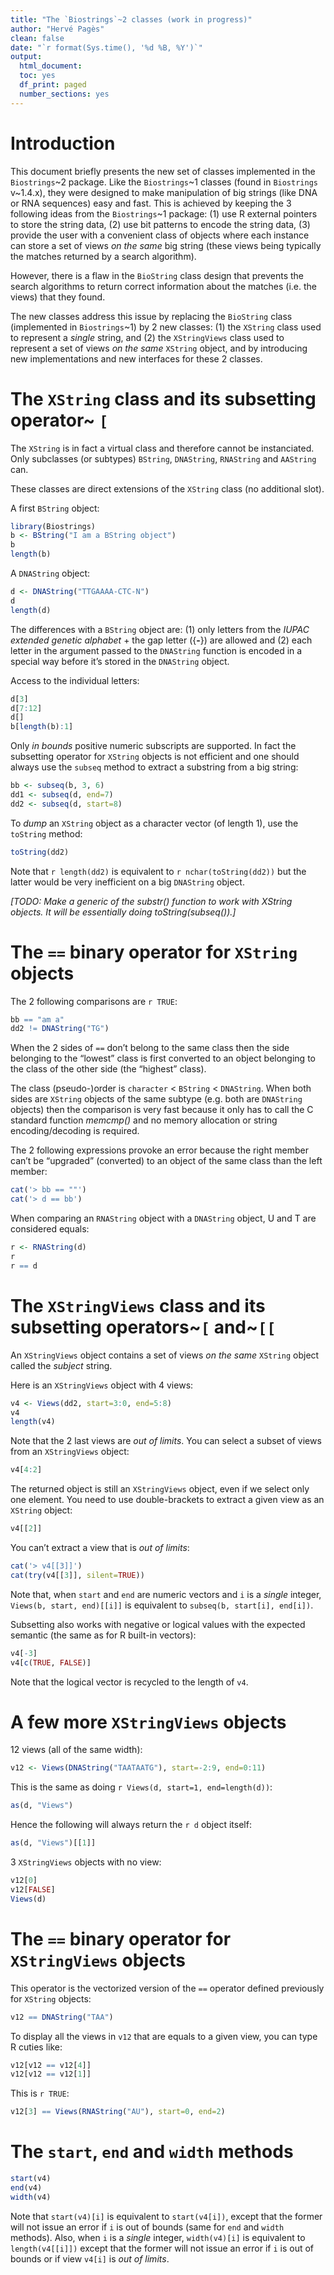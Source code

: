 ```yaml
---
title: "The `Biostrings`~2 classes (work in progress)"
author: "Hervé Pagès"
clean: false
date: "`r format(Sys.time(), '%d %B, %Y')`"
output:
  html_document:
  toc: yes
  df_print: paged
  number_sections: yes
---
```



# Introduction

This document briefly presents the new set of classes implemented in the `Biostrings`~2 package.
Like the `Biostrings`~1 classes (found in `Biostrings` v~1.4.x), they were designed to make manipulation of big strings (like DNA or RNA sequences) easy and fast. This is achieved by keeping the 3 following ideas from the
`Biostrings`~1 package: (1) use R external pointers to store the string data, (2) use bit patterns to encode the string data, (3) provide the user with a convenient class of objects where each instance can store a set of views *on the same* big string (these views being typically the matches returned by a search algorithm).
    
However, there is a flaw in the `BioString` class design that prevents the search algorithms to return correct information about the matches (i.e. the views) that they found.

The new classes address this issue by replacing the `BioString` class (implemented in `Biostrings`~1) by 2 new classes: (1) the `XString` class used to represent a *single* string, and (2) the `XStringViews` class used to represent a set of views *on the same* `XString` object, and by introducing new implementations and new interfaces for these 2 classes.

# The `XString` class and its subsetting operator~ `[`

The `XString` is in fact a virtual class and therefore cannot be instanciated. Only subclasses (or subtypes) `BString`, `DNAString`, `RNAString` and `AAString` can.

These classes are direct extensions of the `XString` class (no additional slot).

A first `BString` object:

```r
library(Biostrings)
b <- BString("I am a BString object")
b
length(b)
```

A `DNAString` object:

```r
d <- DNAString("TTGAAAA-CTC-N")
d
length(d)
```

The differences with a `BString` object are: (1) only letters from the *IUPAC extended genetic alphabet* + the gap letter ({**-**}) are allowed and (2) each letter in the argument passed to the `DNAString` function is encoded in a special way before it's stored in the `DNAString` object.

Access to the individual letters:

```r
d[3]
d[7:12]
d[]
b[length(b):1]
```

Only *in bounds* positive numeric subscripts are supported. In fact the subsetting operator for `XString` objects is not efficient and one should always use the `subseq` method to extract a substring from a big string:

```r
bb <- subseq(b, 3, 6)
dd1 <- subseq(d, end=7)
dd2 <- subseq(d, start=8)
```

To *dump* an `XString` object as a character vector (of length 1), use the `toString` method:

```r
toString(dd2)
```

Note that `r length(dd2)` is equivalent to `r nchar(toString(dd2))` but the latter would be very inefficient on a big `DNAString` object.

*[TODO: Make a generic of the substr() function to work with XString objects. It will be essentially doing toString(subseq()).]*

# The `==` binary operator for `XString` objects

The 2 following comparisons are `r TRUE`:

```r
bb == "am a"
dd2 != DNAString("TG")
```

When the 2 sides of `==` don't belong to the same class then the side belonging to the "lowest" class is first converted to an object belonging to the class of the other side (the "highest" class). 

The class (pseudo-)order is `character` < `BString` < `DNAString`. When both sides are `XString` objects of the same subtype (e.g. both are `DNAString` objects) then the comparison is very fast because it only has to call the C standard function *memcmp()* and no memory allocation or string encoding/decoding is required.

The 2 following expressions provoke an error because the right member can't be "upgraded" (converted) to an object of the same class than the left member:

```r
cat('> bb == ""')
cat('> d == bb')
```

When comparing an `RNAString` object with a `DNAString` object, U and T are considered equals:

```r
r <- RNAString(d)
r
r == d
```

# The `XStringViews` class and its subsetting operators~`[` and~`[[` 

An `XStringViews` object contains a set of views *on the same* `XString` object called the *subject* string.

Here is an `XStringViews` object with 4 views:

```r
v4 <- Views(dd2, start=3:0, end=5:8)
v4
length(v4)
```

Note that the 2 last views are *out of limits*. You can select a subset of views from an `XStringViews` object:

```r
v4[4:2]
```

The returned object is still an `XStringViews` object, even if we select only one element. You need to use double-brackets to extract a given view as an `XString` object:

```r
v4[[2]]
```

You can't extract a view that is *out of limits*:

```r
cat('> v4[[3]]')
cat(try(v4[[3]], silent=TRUE))
```

Note that, when `start` and `end` are numeric vectors and `i` is a *single* integer, `Views(b, start, end)[[i]]` is equivalent to `subseq(b, start[i], end[i])`.

Subsetting also works with negative or logical values with the expected semantic (the same as for R built-in  vectors):

```r
v4[-3]
v4[c(TRUE, FALSE)]
```

Note that the logical vector is recycled to the length of `v4`.

# A few more `XStringViews` objects

12 views (all of the same width):
```r
v12 <- Views(DNAString("TAATAATG"), start=-2:9, end=0:11)
```

This is the same as doing `r Views(d, start=1, end=length(d))`:

```r
as(d, "Views")
```

Hence the following will always return the `r d` object itself:

```r
as(d, "Views")[[1]]
```

3 `XStringViews` objects with no view:

```r
v12[0]
v12[FALSE]
Views(d)
```

# The `==` binary operator for `XStringViews` objects

This operator is the vectorized version of the `==` operator defined previously for `XString` objects:

```r
v12 == DNAString("TAA")
```

To display all the views in `v12` that are equals to a given view, you can type R cuties like:

```r
v12[v12 == v12[4]]
v12[v12 == v12[1]]
```

This is `r TRUE`:

```r
v12[3] == Views(RNAString("AU"), start=0, end=2)
```

# The `start`, `end` and `width` methods

```r
start(v4)
end(v4)
width(v4)
```

Note that `start(v4)[i]` is equivalent to `start(v4[i])`, except that the former will not issue an error if `i` is out of bounds (same for `end` and `width` methods). Also, when `i` is a *single* integer, `width(v4)[i]` is equivalent to `length(v4[[i]])` except that the former will not issue an error if `i` is out of bounds or if view `v4[i]` is *out of limits*.

